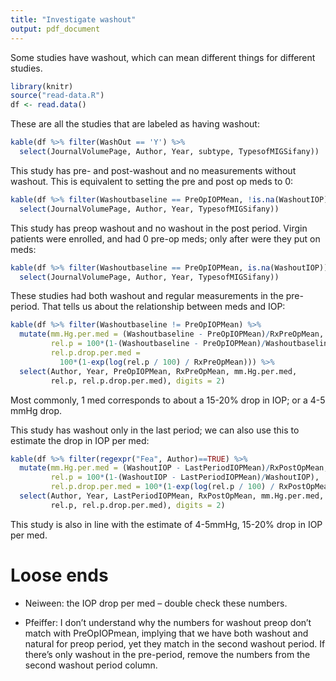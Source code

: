 ```yaml
---
title: "Investigate washout"
output: pdf_document
---
```


Some studies have washout, which can mean different things for different studies.


```r
library(knitr)
source("read-data.R")
df <- read.data()
```

These are all the studies that are labeled as having washout:


```r
kable(df %>% filter(WashOut == 'Y') %>% 
  select(JournalVolumePage, Author, Year, subtype, TypesofMIGSifany))
```

This study has pre- and post-washout and no measurements without washout. This is
equivalent to setting the pre and post op meds to 0:

```r
kable(df %>% filter(Washoutbaseline == PreOpIOPMean, !is.na(WashoutIOP)) %>% 
  select(JournalVolumePage, Author, Year, TypesofMIGSifany))
```

This study has preop washout and no washout in the post period. Virgin patients
were enrolled, and had 0 pre-op meds; only after were they put on meds:

```r
kable(df %>% filter(Washoutbaseline == PreOpIOPMean, is.na(WashoutIOP)) %>% 
  select(JournalVolumePage, Author, Year, TypesofMIGSifany))
```

These studies had both washout and regular measurements in the pre-period. That 
tells us about the relationship between meds and IOP:

```r
kable(df %>% filter(Washoutbaseline != PreOpIOPMean) %>% 
  mutate(mm.Hg.per.med = (Washoutbaseline - PreOpIOPMean)/RxPreOpMean,
         rel.p = 100*(1-(Washoutbaseline - PreOpIOPMean)/Washoutbaseline),
         rel.p.drop.per.med = 
           100*(1-exp(log(rel.p / 100) / RxPreOpMean))) %>%
  select(Author, Year, PreOpIOPMean, RxPreOpMean, mm.Hg.per.med, 
         rel.p, rel.p.drop.per.med), digits = 2)
```

Most commonly, 1 med corresponds to about a 15-20% drop in IOP; or a 4-5 mmHg 
drop. 

This study has washout only in the last period; we can also use this to estimate
the drop in IOP per med:

```r
kable(df %>% filter(regexpr("Fea", Author)==TRUE) %>% 
  mutate(mm.Hg.per.med = (WashoutIOP - LastPeriodIOPMean)/RxPostOpMean,
         rel.p = 100*(1-(WashoutIOP - LastPeriodIOPMean)/WashoutIOP),
         rel.p.drop.per.med = 100*(1-exp(log(rel.p / 100) / RxPostOpMean))) %>%
  select(Author, Year, LastPeriodIOPMean, RxPostOpMean, mm.Hg.per.med, 
         rel.p, rel.p.drop.per.med), digits = 2)
```

This study is also in line with the estimate of 4-5mmHg, 15-20% drop in IOP per 
med.

# Loose ends

  * Neiween: the IOP drop per med -- double check these numbers.
  
  * Pfeiffer: I don't understand why the numbers for washout preop don't 
    match with PreOpIOPmean, implying that we have both washout and natural for
    preop period, yet they match in the second washout period. If there's only
    washout in the pre-period, remove the numbers from the second washout period
    column.


